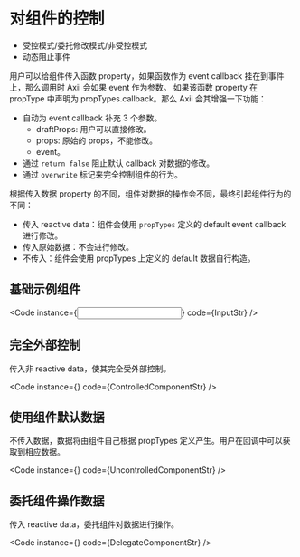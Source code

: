 
# 对组件的控制

 - 受控模式/委托修改模式/非受控模式
 - 动态阻止事件

用户可以给组件传入函数 property，如果函数作为 event callback 挂在到事件上，那么调用时 Axii 会如果 event 作为参数。
如果该函数 property 在 propType 中声明为 propTypes.callback。那么 Axii 会其增强一下功能：
 
 - 自动为 event callback 补充 3 个参数。
   - draftProps: 用户可以直接修改。
   - props: 原始的 props，不能修改。
   - event。
 - 通过 `return false` 阻止默认 callback 对数据的修改。
 - 通过 `overwrite` 标记来完全控制组件的行为。

根据传入数据 property 的不同，组件对数据的操作会不同，最终引起组件行为的不同：
 - 传入 reactive data：组件会使用 `propTypes` 定义的 default event callback 进行修改。
 - 传入原始数据：不会进行修改。
 - 不传入：组件会使用 propTypes 上定义的 default 数据自行构造。

## 基础示例组件

<Code instance={<Input />} code={InputStr} />

## 完全外部控制

传入非 reactive data，使其完全受外部控制。

<Code instance={<ControlledComponent />} code={ControlledComponentStr} />

## 使用组件默认数据

不传入数据，数据将由组件自己根据 propTypes 定义产生。用户在回调中可以获取到相应数据。

<Code instance={<UncontrolledComponent />} code={UncontrolledComponentStr} />

## 委托组件操作数据

传入 reactive data，委托组件对数据进行操作。

<Code instance={<DelegateComponent />} code={DelegateComponentStr} />


